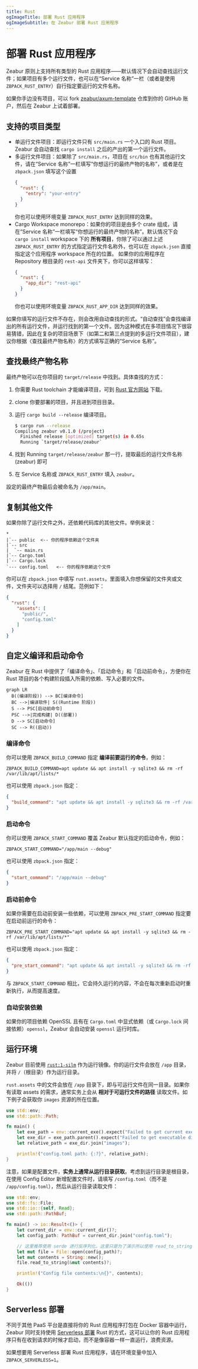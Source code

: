 ```yaml
---
title: Rust
ogImageTitle: 部署 Rust 应用程序
ogImageSubtitle: 在 Zeabur 部署 Rust 应用程序
---
```


# 部署 Rust 应用程序

Zeabur 原则上支持所有类型的 Rust 应用程序——默认情况下会自动查找运行文件；如果项目有多个运行文件，也可以在“Service 名称”一栏（或者是使用 `ZBPACK_RUST_ENTRY`）自行指定要运行的文件名称。

如果你手边没有项目，可以 fork [zeabur/axum-template](https://github.com/zeabur/axum-template) 仓库到你的 GitHub 账户，然后在 Zeabur 上试着部署。

## 支持的项目类型

- 单运行文件项目：即运行文件只有 `src/main.rs` 一个入口的 Rust 项目。Zeabur 会自动查找 `cargo install` 之后的产出的第一个运行文件。
- 多运行文件项目：如果除了 `src/main.rs`，项目在 `src/bin` 也有其他运行文件，请在“Service 名称”一栏填写“你想运行的最终产物的名称”，或者是在 `zbpack.json` 填写这个设置
  ```json
  {
    "rust": {
      "entry": "your-entry"
    }
  }
  ```
  你也可以使用环境变量 `ZBPACK_RUST_ENTRY` 达到同样的效果。
- Cargo Workspace monorepo：如果你的项目是由多个 crate 组成，请在“Service 名称”一栏填写“你想运行的最终产物的名称”。默认情况下会 `cargo install` workspace 下的 **所有项目**，你除了可以通过上述 `ZBPACK_RUST_ENTRY` 的方式指定运行文件名称外，也可以在 `zbpack.json` 直接指定这个应用程序 workspace 所在的位置。
  如果你的应用程序在 Repository 根目录的 `rest-api` 文件夹下，你可以这样填写：
  ```json
  {
    "rust": {
      "app_dir": "rest-api"
    }
  }
  ```
  你也可以使用环境变量 `ZBPACK_RUST_APP_DIR` 达到同样的效果。

如果你填写的运行文件不存在，则会改用自动查找的形式。“自动查找”会查找编译出的所有运行文件，并运行找到的第一个文件。因为这种模式在多项目情况下很容易猜错，因此在复杂的项目场景下（如第二和第三点提到的多运行文件项目），建议你根据〈查找最终产物名称〉的方式填写正确的“Service 名称”。

## 查找最终产物名称

最终产物可以在你项目的 `target/release` 中找到。具体查找的方式：

1. 你需要 Rust toolchain 才能编译项目，可到 [Rust 官方网站](https://www.rust-lang.org) 下载。
2. clone 你要部署的项目，并且进到项目目录。
3. 运行 `cargo build --release` 编译项目。

    ```bash
    $ cargo run --release
    Compiling zeabur v0.1.0 (/project)
      Finished release [optimized] target(s) in 0.65s
      Running `target/release/zeabur`
    ```

4. 找到 Running `target/release/zeabur` 那一行，提取最后的运行文件名称 (zeabur) 即可
5. 在 Service 名称或 `ZBPACK_RUST_ENTRY` 填入 `zeabur`。

設定的最终产物最后会被命名为 `/app/main`。

## 复制其他文件

如果你除了运行文件之外，还依赖代码库的其他文件。举例来说：

```plain
*
|`-- public  <-- 你的程序依赖这个文件夹
|`-- src
|  `-- main.rs
|`-- Cargo.toml
|`-- Cargo.lock
`--- config.toml   <-- 你的程序依赖这个文件
```

你可以在 `zbpack.json` 中填写 `rust.assets`，里面填入你想保留的文件夹或文件，文件夹可以选择用 `/` 结尾。范例如下：

```json
{
  "rust": {
    "assets": [
      "public/",
      "config.toml"
    ]
  }
}
```

## 自定义编译和启动命令

Zeabur 在 Rust 中提供了「编译命令」、「启动命令」和「启动前命令」，方便你在 Rust 项目的各个构建阶段插入所需的依赖、写入必要的文件。

```mermaid
graph LR
  B((编译阶段)) --> BC[编译命令]
  BC -->|编译软件| S((Runtime 阶段))
  S --> PSC[启动前命令]
  PSC -->|完成构建| D((部署))
  D --> SC[启动命令]
  SC --> R((启动))
```

### 编译命令

你可以使用 `ZBPACK_BUILD_COMMAND` 指定 **编译前要运行的命令**，例如：

```
ZBPACK_BUILD_COMMAND=apt update && apt install -y sqlite3 && rm -rf /var/lib/apt/lists/*
```

也可以使用 `zbpack.json` 指定：

```json
{
  "build_command": "apt update && apt install -y sqlite3 && rm -rf /var/lib/apt/lists/*"
}
```

### 启动命令

你可以使用 `ZBPACK_START_COMMAND` 覆盖 Zeabur 默认指定的启动命令，例如：

```
ZBPACK_START_COMMAND="/app/main --debug"
```

也可以使用 `zbpack.json` 指定：

```json
{
  "start_command": "/app/main --debug"
}
```

### 启动前命令

如果你需要在启动前安装一些依赖，可以使用 `ZBPACK_PRE_START_COMMAND` 指定要在启动前运行的命令：

```
ZBPACK_PRE_START_COMMAND="apt update && apt install -y sqlite3 && rm -rf /var/lib/apt/lists/*"
```

也可以使用 `zbpack.json` 指定：

```json
{
  "pre_start_command": "apt update && apt install -y sqlite3 && rm -rf /var/lib/apt/lists/*"
}
```

与 `ZBPACK_START_COMMAND` 相比，它会持久运行的内容，不会在每次重新启动时重新执行，从而提高速度。

### 自动安装依赖

如果你的项目依赖 OpenSSL 且有在 `Cargo.toml` 中显式依赖（或 `Cargo.lock` 间接依赖）`openssl`，Zeabur 会自动安装 `openssl` 运行时库。

## 运行环境

Zeabur 目前使用 [`rust:1-silm`](https://hub.docker.com/_/rust) 作为运行镜像。你的运行文件会放在 `/app` 目录，并将 `/`（根目录）作为运行目录。

`rust.assets` 中的文件会放在 `/app` 目录下，即与可运行文件在同一目录。如果你有读取 assets 的需求，通常实务上会从 **相对于可运行文件的路径** 读取文件。如下例子会获取你 `images` 资源的所在位置。

```rust
use std::env;
use std::path::Path;

fn main() {
    let exe_path = env::current_exe().expect("Failed to get current executable path");
    let exe_dir = exe_path.parent().expect("Failed to get executable directory");
    let relative_path = exe_dir.join("images");

    println!("config.toml path: {:?}", relative_path);
}
```

注意，如果是配置文件，**实务上通常从运行目录获取**。考虑到运行目录是根目录，在使用 Config Editor 新增配置文件时，请填写 `/config.toml`（而不是 `/app/config.toml`），然后从运行目录读取文件：

```rust
use std::env;
use std::fs::File;
use std::io::{self, Read};
use std::path::PathBuf;

fn main() -> io::Result<()> {
    let current_dir = env::current_dir()?;
    let config_path: PathBuf = current_dir.join("config.toml");

    // 这里推荐使用 serde 进行反序列化。这里只是为了演示所以使用 read_to_string。
    let mut file = File::open(config_path)?;
    let mut contents = String::new();
    file.read_to_string(&mut contents)?;

    println!("Config file contents:\n{}", contents);

    Ok(())
}
```

## Serverless 部署

不同于其他 PaaS 平台是直接将你的 Rust 应用程序打包在 Docker 容器中运行，Zeabur 同时支持使用 [Serverless 部署](/deploy/serverless) Rust 的方式，这可以让你的 Rust 应用程序只有在收到请求的时候才启动，而不是像容器一样一直运行，浪费资源。

如果想要用 Serverless 部署 Rust 应用程序，请在环境变量中加入 `ZBPACK_SERVERLESS=1`。
